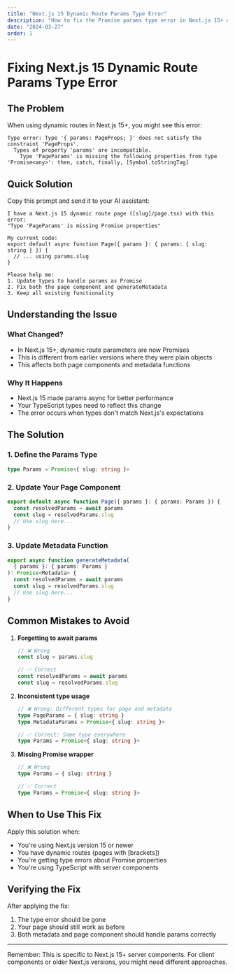 ```yaml
---
title: "Next.js 15 Dynamic Route Params Type Error"
description: "How to fix the Promise params type error in Next.js 15+ dynamic routes. A simple solution you can copy-paste into your LLM."
date: "2024-03-27"
order: 1
---
```


# Fixing Next.js 15 Dynamic Route Params Type Error

## The Problem

When using dynamic routes in Next.js 15+, you might see this error:

```
Type error: Type '{ params: PageProps; }' does not satisfy the constraint 'PageProps'.
  Types of property 'params' are incompatible.
    Type 'PageParams' is missing the following properties from type 'Promise<any>': then, catch, finally, [Symbol.toStringTag]
```

## Quick Solution

Copy this prompt and send it to your AI assistant:

```
I have a Next.js 15 dynamic route page ([slug]/page.tsx) with this error:
"Type 'PageParams' is missing Promise properties"

My current code:
export default async function Page({ params }: { params: { slug: string } }) {
  // ... using params.slug
}

Please help me:
1. Update types to handle params as Promise
2. Fix both the page component and generateMetadata
3. Keep all existing functionality
```

## Understanding the Issue

### What Changed?
- In Next.js 15+, dynamic route parameters are now Promises
- This is different from earlier versions where they were plain objects
- This affects both page components and metadata functions

### Why It Happens
- Next.js 15 made params async for better performance
- Your TypeScript types need to reflect this change
- The error occurs when types don't match Next.js's expectations

## The Solution

### 1. Define the Params Type
```typescript
type Params = Promise<{ slug: string }>
```

### 2. Update Your Page Component
```typescript
export default async function Page({ params }: { params: Params }) {
  const resolvedParams = await params
  const slug = resolvedParams.slug
  // Use slug here...
}
```

### 3. Update Metadata Function
```typescript
export async function generateMetadata(
  { params }: { params: Params }
): Promise<Metadata> {
  const resolvedParams = await params
  const slug = resolvedParams.slug
  // Use slug here...
}
```

## Common Mistakes to Avoid

1. **Forgetting to await params**
   ```typescript
   // ❌ Wrong
   const slug = params.slug

   // ✅ Correct
   const resolvedParams = await params
   const slug = resolvedParams.slug
   ```

2. **Inconsistent type usage**
   ```typescript
   // ❌ Wrong: Different types for page and metadata
   type PageParams = { slug: string }
   type MetadataParams = Promise<{ slug: string }>

   // ✅ Correct: Same type everywhere
   type Params = Promise<{ slug: string }>
   ```

3. **Missing Promise wrapper**
   ```typescript
   // ❌ Wrong
   type Params = { slug: string }

   // ✅ Correct
   type Params = Promise<{ slug: string }>
   ```

## When to Use This Fix

Apply this solution when:
- You're using Next.js version 15 or newer
- You have dynamic routes (pages with [brackets])
- You're getting type errors about Promise properties
- You're using TypeScript with server components

## Verifying the Fix

After applying the fix:
1. The type error should be gone
2. Your page should still work as before
3. Both metadata and page component should handle params correctly

---

Remember: This is specific to Next.js 15+ server components. For client components or older Next.js versions, you might need different approaches. 